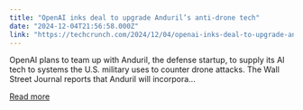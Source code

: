 ```yaml
---
title: "OpenAI inks deal to upgrade Anduril’s anti-drone tech"
date: "2024-12-04T21:56:58.000Z"
link: "https://techcrunch.com/2024/12/04/openai-inks-deal-to-upgrade-andurils-anti-drone-tech/"
---
```


OpenAI plans to team up with Anduril, the defense startup, to supply its AI tech to systems the U.S. military uses to counter drone attacks. The Wall Street Journal reports that Anduril will incorpora...

[Read more](https://techcrunch.com/2024/12/04/openai-inks-deal-to-upgrade-andurils-anti-drone-tech/)

